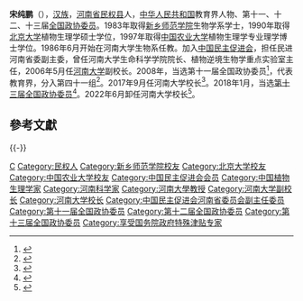 '''宋纯鹏'''（{{bd|1962年|1月||catIdx=Song宋}}），[[汉族|汉族]]，[[河南省|河南省]][[民权县|民权县]]人，[[中华人民共和国|中华人民共和国]]教育界人物、第十一、十二、十三届[[全国政协委员|全国政协委员]]。1983年取得[[新乡师范学院|新乡师范学院]]生物学系学士，1990年取得[[北京大学|北京大学]]植物生理学硕士学位，1997年取得[[中国农业大学|中国农业大学]]植物生理学专业理学博士学位。1986年6月开始在河南大学生物系任教。加入[[中国民主促进会|中国民主促进会]]，担任民进河南省委副主委，曾任河南大学生命科学学院院长、植物逆境生物学重点实验室主任，2006年5月任[[河南大学|河南大学]]副校长。2008年，当选第十一届全国政协委员<ref>{{cite news|title=第十一届全国政协委员名单|url=http://www.indaa.com.cn/zt/2009qglh/zxzs/200903/t20090303_127573.html|accessdate=2013-04-09|newspaper=新华社北京1月25日电 中国人民政治协商会议第十一届全国委员会委员名单(共2237人，2008年1月25日政协第十届全国委员会常务委员会第二十次会议通过)|date=2008年1月25日|deadurl=yes|archiveurl=https://web.archive.org/web/20130928014403/http://www.indaa.com.cn/zt/2009qglh/zxzs/200903/t20090303_127573.html|archivedate=2013年9月28日}}</ref>，代表教育界，分入第四十一组<ref>{{cite news|title=全国政协信息-宋纯鹏|url=http://www.cppcc.gov.cn/CMS/wylibary/showJcwyxtInfoWylibary.action?tabJcwyxt.guid=11W0014150&wytype=wjwy|accessdate=2013-04-11|newspaper=全国政协委员会|archive-date=2017-09-13|archive-url=https://web.archive.org/web/20170913232010/http://www.cppcc.gov.cn/CMS/wylibary/showJcwyxtInfoWylibary.action?tabJcwyxt.guid=11W0014150&wytype=wjwy|dead-url=no}}</ref>。2017年9月任河南大学校长<ref>{{cite web |url=http://district.ce.cn/newarea/sddy/201709/13/t20170913_25946644_1.shtml |language= |title=卢克平任河南大学党委书记 宋纯鹏任校长(简历) |publisher=中国经济网 |date=2017年9月13日 |accessdate= |archive-date=2017年9月13日 |archive-url=https://web.archive.org/web/20170913232312/http://district.ce.cn/newarea/sddy/201709/13/t20170913_25946644_1.shtml |dead-url=no }}</ref>。2018年1月，当选[[中国人民政治协商会议第十三届全国委员会委员名单|第十三届全国政协委员]]<ref>{{Cite web|url=http://sports.163.com/18/0126/06/D92BRKK400051C89.html|title=中国人民政治协商会议第十三届全国委员会委员名单|accessdate=2018-01-26|last=|work=网易|archive-url=https://web.archive.org/web/20180127143232/http://sports.163.com/18/0126/06/D92BRKK400051C89.html|archive-date=2018-01-27|dead-url=yes}}</ref>。2022年6月卸任河南大学校长<ref>{{Cite web|title=高校人事：李蓬任郑州大学校长 张锁江任河南大学校长|url=https://www.163.com/dy/article/H93IHK1205268MTU.html|access-date=2022-06-05|date=2022-06-05|last=|work=网易|archive-date=2022-06-15|archive-url=https://web.archive.org/web/20220615015849/https://www.163.com/dy/article/H93IHK1205268MTU.html}}</ref>。

==參考文獻==
{{reflist}}

{{-}}
{{start box}}
{{s-edu}}
{{s-before|[[娄源功|娄源功]]}}
{{s-title|[[河南大学|河南大学]]校长|2017年9月－2022年6月}}
{{s-after|[[张锁江|张锁江]]}}
{{end box}}
{{河南大学}}

{{DEFAULTSORT:Song宋}}
[[Category:宋姓|C]]
[[Category:民权人|Category:民权人]]
[[Category:新乡师范学院校友|Category:新乡师范学院校友]]
[[Category:北京大学校友|Category:北京大学校友]]
[[Category:中国农业大学校友|Category:中国农业大学校友]]
[[Category:中国民主促进会会员|Category:中国民主促进会会员]]
[[Category:中国植物生理学家|Category:中国植物生理学家]]
[[Category:河南科学家|Category:河南科学家]]
[[Category:河南大學教授|Category:河南大學教授]]
[[Category:河南大学副校长|Category:河南大学副校长]]
[[Category:河南大学校长|Category:河南大学校长]]
[[Category:中国民主促进会河南省委员会副主任委员|Category:中国民主促进会河南省委员会副主任委员]]
[[Category:第十一届全国政协委员|Category:第十一届全国政协委员]]
[[Category:第十二届全国政协委员|Category:第十二届全国政协委员]]
[[Category:第十三届全国政协委员|Category:第十三届全国政协委员]]
[[Category:享受国务院政府特殊津贴专家|Category:享受国务院政府特殊津贴专家]]